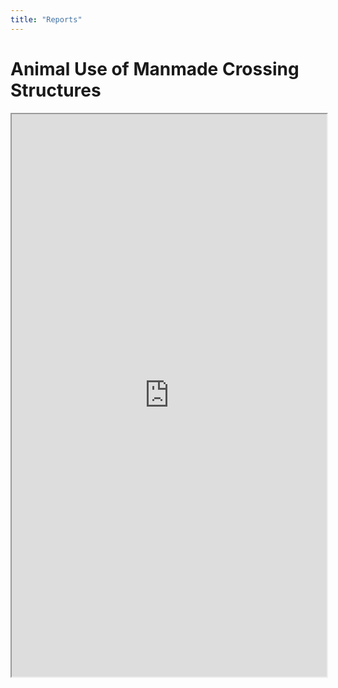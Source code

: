 ```yaml
---
title: "Reports"
---
```


# Animal Use of Manmade Crossing Structures

<iframe height="900" width="100%" src="https://animal-use.tiiny.site/">

</iframe>
